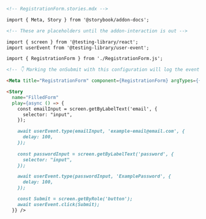 ```md
<!-- RegistrationForm.stories.mdx -->

import { Meta, Story } from '@storybook/addon-docs';

<!-- These are placeholders until the addon-interaction is out -->

import { screen } from '@testing-library/react';
import userEvent from '@testing-library/user-event';

import { RegistrationForm } from './RegistrationForm.js';

<!-- 👇 Marking the onSubmit with this configuration will log the event in the Actions panel -->

<Meta title="RegistrationForm" component={RegistrationForm} argTypes={{ onSubmit: { action: true }}/>

<Story
  name="FilledForm"
  play={async () => {
    const emailInput = screen.getByLabelText('email', {
      selector: "input",
    });

    await userEvent.type(emailInput, 'example-email@email.com', {
      delay: 100,
    });
    
    const passwordInput = screen.getByLabelText('password', {
      selector: "input",
    });

    await userEvent.type(passwordInput, 'ExamplePassword', {
      delay: 100,
    });

    const Submit = screen.getByRole('button');
    await userEvent.click(Submit);
  }} />
```